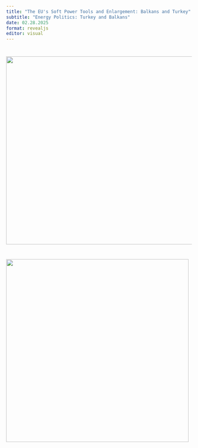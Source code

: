```yaml
---
title: "The EU's Soft Power Tools and Enlargement: Balkans and Turkey"
subtitle: "Energy Politics: Turkey and Balkans"
date: 02.28.2025
format: revealjs
editor: visual
---
```


# ![](images/WhatsApp%20Image%202025-05-29%20at%204.36.43%20PM.jpeg){width="509"}

# ![](images/week%2011.png){width="495"}
